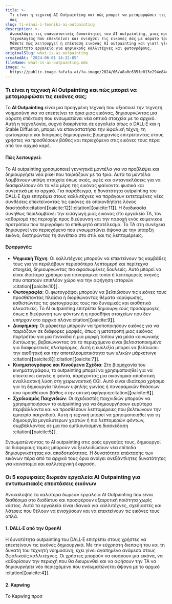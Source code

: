 ```yaml
---
title: >-
  Τι είναι η τεχνική AI Outpainting και πώς μπορεί να μεταμορφώσει τις εικόνες
  σας
slug: ti-einai-i-texniki-ai-outpainting
description: >-
  Ανακαλύψτε τις επαναστατικές δυνατότητες του AI outpainting, μιας προηγμένης
  τεχνολογίας που επεκτείνει και ενισχύει τις εικόνες σας με αόρατο τρόπο.
  Μάθετε πώς λειτουργεί η επέκταση εικόνας AI outpainting και γιατί γίνεται ένα
  απαραίτητο εργαλείο για ψηφιακούς καλλιτέχνες και φωτογράφους.
originalSlug: what-is-ai-outpainting
createdAt: '2024-06-01 14:32:05'
fileName: what-is-ai-outpainting.mdx
image: >-
  https://public-image.fafafa.ai/fa-image/2024/06/a8a0c635fe013e294e844f629758c3a5.webp
---
```




### Τι είναι η τεχνική AI Outpainting και πώς μπορεί να μεταμορφώσει τις εικόνες σας;

Το **AI Outpainting** είναι μια προηγμένη τεχνική που αξιοποιεί την τεχνητή νοημοσύνη για να επεκτείνει τα όρια μιας εικόνας, δημιουργώντας μια αόρατη επέκταση που ενσωματώνει νέα οπτικά στοιχεία με το αρχικό. Αυτή η τεχνολογία, συχνά διακρίνεται σε εργαλεία όπως ο DALL·E και η Stable Diffusion, μπορεί να επαναστατήσει την Ϩφαλική τέχνη, τη φωτογραφία και διάφορες δημιουργικές βιομηχανίες επιτρέποντας στους χρήστες να προσθέσουν βάθος και περιεχόμενο στις εικόνες τους πέρα ​​από τον αρχικό καρέ.

#### Πώς λειτουργεί:
Το AI outpainting χρησιμοποιεί γεννητικά μοντέλα για να προβλέψει και δημιουργήσει νέα pixel που ταιριάζουν με τα Ϯρια. Αυτά τα μοντέλα λαμβάνουν υπόψη στοιχεία όπως σκιές, υφές και αντανακλάσεις για να διασφαλίσουν ότι τα νέα μέρη της εικόνας φαίνονται φυσικά και συνεκτικά με το αρχικό. Για παράδειγμα, η δυνατότητα outpainting του DALL·E έχει επιτρέψει στους καλλιτέχνες να παράγουν εκτεταμένες νέες συνθέσεις επεκτείνοντας τις εικόνες σε οποιονδήποτε λόγος διαστάσδσ:citation[【oaicite:12】]&#8203;:citation[【oaicite:11】]&#8203;. Η διαδικασία συνήθως περιλαμβάνει την εισαγωγή μιας εικόνας στο εργαλείο ΤΑ, τον καθορισμό της περιοχής προς διεύρυνση και την παροχή ενός κειμενικού προτρόπου που περιγράφει το επιθυμητό αποτέλεσμα. Το ΤΑ στη συνέχεια δημιουργεί νέο περιεχόμενο που ενσωματώνει άψογα με την ύπαρξη εικόνα, διατηρώντας τη συνέπεια στο στιλ και τις λεπτομέρειες.

#### Εφαρμογές:
- **Ψηφιακή Τέχνη**: Οι καλλιτέχνες μπορούν να επεκτείνουν τις καμβάδες τους για να περιλάβουν περισσότερα λεπτομερή και περίτεχνα στοιχεία, δημιουργώντας πιο αφοσιωμένες δουλειές. Αυτό μπορεί να είναι ιδιαίτερα χρήσιμο για πανοραμικά τοπία ή λεπτομερείς σκηνές που απαιτούν επιπλέον χώρο για την αφήγηση ιστοριών&#8203;:citation[【oaicite:10】]&#8203;.
- **Φωτογραφία**: Οι φωτογράφοι μπορούν να βελτιώσουν τις εικόνες τους προσθέτοντας πλαίσια ή διορθώνοντας θέματα κορύφωσης, καθιστώντας τις φωτογραφίες τους πιο δυναμικές και αισθητικά ελκυστικές. Το AI outpainting επιτρέπει δημιουργικούς προσαρμογές, όπως η διεύρυνση των φόντων ή η προσθήκη στοιχείων που δεν υπήρχαν στο αρχικό πλάνο&#8203;:citation[【oaicite:9】]&#8203;.
- **Διαφήμιση**: Οι μάρκετερ μπορούν να τροποποιήσουν εικόνες για να ταιριάζουν σε διάφορες μορφές, όπως η μετατροπή μιας εικόνας πορτρέτου για μια πινακίδα ή μια μορφή τοπίου για μέσα κοινωνικής δικτύωσης, βεβαιώνοντας ότι το περιεχόμενο είναι βελτιστοποιημένο για διαφορετικές πλατφόρμες. Αυτή η ευελιξία μπορεί να βελτιώσει την αισθητική και την αποτελεσματικότητα των υλικών μάρκετινγκ&#8203;:citation[【oaicite:8】]&#8203;:citation[【oaicite:7】]&#8203;.
- **Κινηματογράφος και Κινούμενα Σχέδια**: Στη βιομηχανία του κινηματογράφου, το outpainting μπορεί να χρησιμοποιηθεί για να επεκτείνει σκηνές ή φόντα, παρέχοντας μια οικονομικά αποδοτική εναλλακτική λύση στη χειρωνακτική CGI. Αυτό είναι ιδιαίτερα χρήσιμο για τη δημιουργία πλάνων υψηλής γωνίας ή πανοραμικών θεάσεων που προσθέτουν βάθος στην οπτική αφήγηση&#8203;:citation[【oaicite:6】]&#8203;.
- **Σχεδιασμός Παιχνιδιών**: Οι σχεδιαστές παιχνιδιών μπορούν να χρησιμοποιήσουν το outpainting για να δημιουργήσουν ευρύτερα περιβάλλοντα και να προσθέσουν λεπτομέρειες που βελτιώνουν την εμπειρία παιχνιδιού. Αυτή η τεχνική μπορεί να χρησιμοποιηθεί για τη δημιουργία μεγαλύτερων χαρτών ή πιο λεπτομερών φόντων, συμβάλλοντας σε μια πιο εμπλουτισμένη διασκέδαση&#8203;:citation[【oaicite:5】]&#8203;.

Ενσωματώνοντας το AI outpainting στις ροές εργασίας τους, δημιουργοί σε διάφορους τομείς μπορούν να ξεκλειδώσουν νέα επίπεδα δημιουργικότητας και αποδοτικότητας. Η δυνατότητα επέκτασης των εικόνων πέρα ​​από τα αρχικά τους όρια ανοίγει ανεξάντλητες δυνατότητες για καινοτομία και καλλιτεχνική έκφραση.

### Οι 5 κορυφαίες δωρεάν εργαλεία AI Outpainting για εντυπωσιακές επεκτάσεις εικόνων

Ανακαλύψτε τα καλύτερα δωρεάν εργαλεία AI Outpainting που είναι διαθέσιμα στο διαδίκτυο και προσφέρουν εξαιρετική ποιότητα χωρίς κόστος. Αυτά τα εργαλεία είναι ιδανικά για καλλιτέχνες, σχεδιαστές και λάτρεις που θέλουν να ενισχύσουν και να επεκτείνουν τις εικόνες τους απλά.

#### 1. DALL·E από την OpenAI
Η δυνατότητα outpainting του DALL·E επιτρέπει στους χρήστες να επεκτείνουν τις εικόνες δημιουργικά. Με την εύχρηστη διεπαφή του και τη δυνατή του τεχνητή νοημοσύνη, έχει γίνει αγαπημένο ανάμεσα στους Ϩφαλικούς καλλιτέχνες. Οι χρήστες μπορούν να εισάγουν μια εικόνα, να καθορίσουν την περιοχή που θα διευρυνθεί και να αφήσουν την ΤΑ να δημιουργήσει νέο περιεχόμενο που ενσωματώνεται άψογα με το αρχικό&#8203;:citation[【oaicite:4】]&#8203;.

#### 2. Kapwing
Το Kapwing προσ